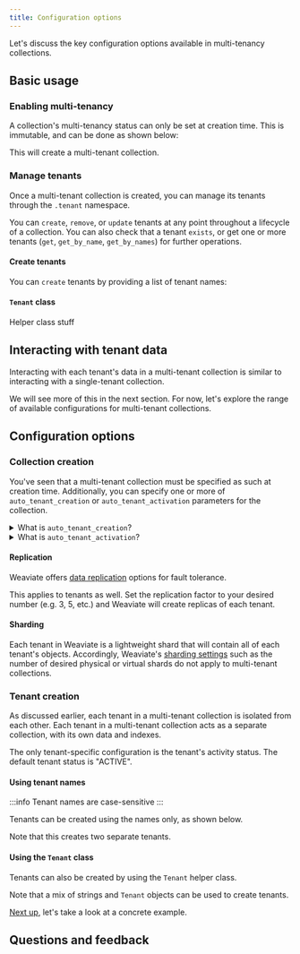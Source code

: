 ```yaml
---
title: Configuration options
---
```



Let's discuss the key configuration options available in multi-tenancy collections.

## <i class="fa-solid fa-square-chevron-right"></i> Basic usage

### <i class="fa-solid fa-code"></i> Enabling multi-tenancy

A collection's multi-tenancy status can only be set at creation time. This is immutable, and can be done as shown below:

<FilteredTextBlock
  text={PyCode}
  startMarker="# BasicMTEnable"
  endMarker="# END BasicMTEnable"
  language="py"
/>

This will create a multi-tenant collection.

### <i class="fa-solid fa-code"></i> Manage tenants

Once a multi-tenant collection is created, you can manage its tenants through the `.tenant` namespace.

You can `create`, `remove`, or `update` tenants at any point throughout a lifecycle of a collection. You can also check that a tenant `exists`, or get one or more tenants (`get`, `get_by_name`, `get_by_names`) for further operations.

#### Create tenants

You can `create` tenants by providing a list of tenant names:

<FilteredTextBlock
  text={PyCode}
  startMarker="# BasicTenantCreation"
  endMarker="# END BasicTenantCreation"
  language="py"
/>

#### `Tenant` class

Helper class stuff

## <i class="fa-solid fa-chalkboard"></i> Interacting with tenant data

Interacting with each tenant's data in a multi-tenant collection is similar to interacting with a single-tenant collection.

<FilteredTextBlock
  text={PyCode}
  startMarker="# BasicTenantInteraction"
  endMarker="# END BasicTenantInteraction"
  language="py"
/>

We will see more of this in the next section. For now, let's explore the range of available configurations for multi-tenant collections.

## <i class="fa-solid fa-square-chevron-right"></i> Configuration options

### <i class="fa-solid fa-chalkboard"></i> Collection creation

You've seen that a multi-tenant collection must be specified as such at creation time. Additionally, you can specify one or more of `auto_tenant_creation` or `auto_tenant_activation` parameters for the collection.

<FilteredTextBlock
  text={PyCode}
  startMarker="# VerboseMTEnable"
  endMarker="# END VerboseMTEnable"
  language="py"
/>

<details>
  <summary>What is <code>auto_tenant_creation</code>?</summary>

:::info Added in `v1.25`
The auto tenant creation feature is available from `v1.25.0` for batch imports, and from `v1.25.2` for single object insertions.
:::

Enabling `auto_tenant_creation` will cause Weaviate to automatically create the tenant when an object is inserted against a non-existent tenant.

This option is particularly useful for bulk data ingestion, as it removes the need to create the tenant prior to object insertion. Instead, `auto_tenant_creation` will allow the object insertion process to continue without interruption.

A risk of using `auto_tenant_creation` is that an error in the source data will not be caught during import. For example, a source object with erroneously spelt `"TenntOn"` instead of `"TenantOne"` will create a new tenant for `"TenntOne"` instead of raising an error.

The server-side default for `auto_tenant_creation` is `false`.
</details>

<details>
  <summary>What is <code>auto_tenant_activation</code>?</summary>

:::info Added in `v1.25.2`
The auto tenant activation feature is available from `v1.25.2`.
:::

If `auto_tenant_activation` is enabled, Weaviate will automatically activate any deactivated (`INACTIVE` or `OFFLOADED`) tenants when they are accessed.

This option is particularly useful for scenarios where you have a large number of tenants, but only a subset of them are active at any given time. An example is a SaaS app where some tenants may be unlikely due to their local time zone, or their recent activity level.

By enabling `auto_tenant_activation`, you can safely set those less active users to be inactive, knowing that they will be loaded onto memory once requested.

This can help to reduce the memory footprint of your Weaviate instance, as only the active tenants are loaded into memory.

The server-side default for `auto_tenant_activation` is `false`.

</details>

#### Replication

Weaviate offers [data replication](../../../weaviate/concepts/replication-architecture/index.md#data-replication) options for fault tolerance.

This applies to tenants as well. Set the replication factor to your desired number (e.g. 3, 5, etc.) and Weaviate will create replicas of each tenant.

#### Sharding

Each tenant in Weaviate is a lightweight shard that will contain all of each tenant's objects. Accordingly, Weaviate's [sharding settings](/developers/weaviate/config-refs/schema/index.md#shardingconfig) such as the number of desired physical or virtual shards do not apply to multi-tenant collections.

### <i class="fa-solid fa-chalkboard"></i> Tenant creation

As discussed earlier, each tenant in a multi-tenant collection is isolated from each other. Each tenant in a multi-tenant collection acts as a separate collection, with its own data and indexes.

The only tenant-specific configuration is the tenant's activity status. The default tenant status is "ACTIVE".

#### Using tenant names

:::info Tenant names are case-sensitive
:::

Tenants can be created using the names only, as shown below.

<FilteredTextBlock
  text={PyCode}
  startMarker="# TenantCaseSensitivity"
  endMarker="# END TenantCaseSensitivity"
  language="py"
/>

Note that this creates two separate tenants.

#### Using the `Tenant` class

Tenants can also be created by using the `Tenant` helper class.

<FilteredTextBlock
  text={PyCode}
  startMarker="# TenantCreationWithStatus"
  endMarker="# END TenantCreationWithStatus"
  language="py"
/>

Note that a mix of strings and `Tenant` objects can be used to create tenants.

[Next up](./250_config_example.mdx), let's take a look at a concrete example.

## Questions and feedback


<DocsFeedback/>

